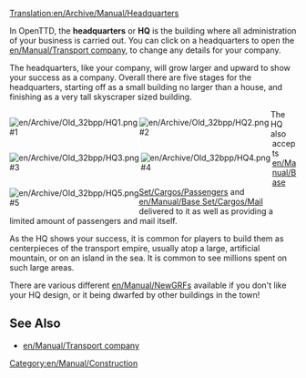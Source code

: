 [[Translation:en/Archive/Manual/Headquarters]]

In OpenTTD, the '''headquarters''' or '''HQ''' is the building where all administration of your business is carried out. You can click on a headquarters to open the [[en/Manual/Transport company]], to change any details for your company. 

The headquarters, like your company, will grow larger and upward to show your success as a company. Overall there are five stages for the headquarters, starting off as a small building no larger than a house, and finishing as a very tall skyscraper sized building.

<div style="float:left;border-right:3px solid white">[[File:en/Archive/Old 32bpp/HQ1.png]]<br />#1</div>
<div style="float:left;border-right:3px solid white">[[File:en/Archive/Old 32bpp/HQ2.png]]<br />#2</div>
<div style="float:left;border-right:3px solid white">[[File:en/Archive/Old 32bpp/HQ3.png]]<br />#3</div>
<div style="float:left;border-right:3px solid white">[[File:en/Archive/Old 32bpp/HQ4.png]]<br />#4</div>
<div style="float:left">[[File:en/Archive/Old 32bpp/HQ5.png]]<br />#5</div>

{{en/-}}

The HQ also accepts [[en/Manual/Base Set/Cargos/Passengers]] and [[en/Manual/Base Set/Cargos/Mail]] delivered to it as well as providing a limited amount of passengers and mail itself.

As the HQ shows your success, it is common for players to build them as centerpieces of the transport empire, usually atop a large, artificial mountain, or on an island in the sea. It is common to see millions spent on such large areas.

There are various different [[en/Manual/NewGRF]]s available if you don't like your HQ design, or it being dwarfed by other buildings in the town!
==See Also==
*[[en/Manual/Transport company]]

[[Category:en/Manual/Construction]]
